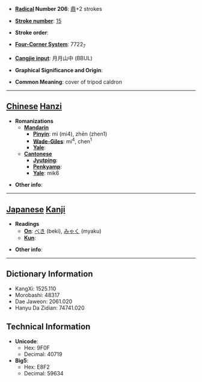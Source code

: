 * '''[[Wiktionary:Chinese radical index| Radical]] Number 206''': [[Wiktionary:Chinese radical index 鼎|鼎]]+2 strokes

* '''[[Wiktionary:Chinese total strokes index|Stroke number]]''': [[Wiktionary:Chinese total strokes index 15|15]]

* '''Stroke order''': 

* '''[[Wiktionary:Chinese four corner index|Four-Corner System]]''': 7722<sub>7</sub>

* '''[[Wiktionary:Chinese Cangjie index|Cangjie input]]''': 月月山中 (BBUL)

* '''Graphical Significance and Origin''': 

* '''Common Meaning''': cover of tripod caldron

----

== [[Chinese]] [[Hanzi]] ==

* '''Romanizations'''
** '''[[Mandarin]]'''
*** '''[[Pinyin]]''': mì (mi4), zhēn (zhen1)
*** '''[[Wade-Giles]]''': mi<sup>4</sup>, chen<sup>1</sup>
*** '''[[Yale]]''': 
** '''[[Cantonese]]'''
*** '''[[Jyutping]]''':
*** '''[[Penkyamp]]''': 
*** '''[[Yale]]''': mik6

* '''Other info''': 

----

== [[Japanese]] [[Kanji]] ==

* '''Readings'''
** '''[[On]]''': [[べき]] (beki), [[みゃく]] (myaku)
** '''[[Kun]]''': 

* '''Other info''':  

----

== Dictionary Information ==

* KangXi: 1525.110
* Morobashi: 48317
* Dae Jaweon: 2061.020
* Hanyu Da Zidian: 74741.020

== Technical Information ==

* '''Unicode''':
** Hex: 9F0F
** Decimal: 40719
* '''Big5''':
** Hex: E8F2
** Decimal: 59634